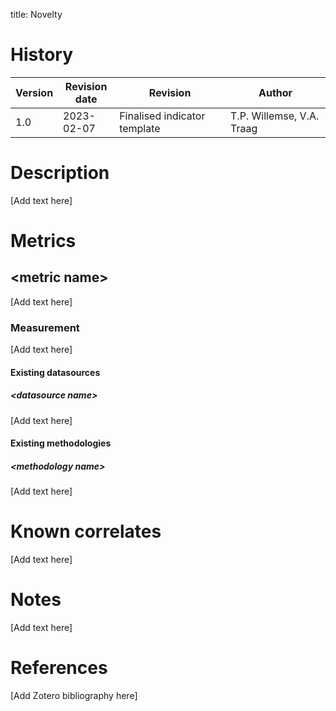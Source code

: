 title: Novelty

::: {}

# History

| Version | Revision date | Revision                     | Author                    |
|---------|---------------|------------------------------|---------------------------|
| 1.0     | 2023-02-07    | Finalised indicator template | T.P. Willemse, V.A. Traag |

:::

# Description

\[Add text here\]

# Metrics

## &lt;metric name&gt;

\[Add text here\]

### Measurement

\[Add text here\]

#### Existing datasources

##### &lt;datasource name&gt;

\[Add text here\]

#### Existing methodologies

##### &lt;methodology name&gt;

\[Add text here\]

# Known correlates

\[Add text here\]

# Notes

\[Add text here\]

# References

\[Add Zotero bibliography here\]
